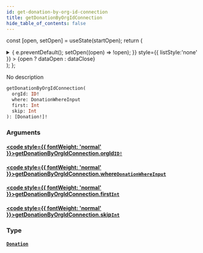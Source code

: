 ```yaml
---
id: get-donation-by-org-id-connection
title: getDonationByOrgIdConnection
hide_table_of_contents: false
---
```






const [open, setOpen] = useState(startOpen);
return (
<details {...(open ? { open: true } : {})} className="details" style={{ border:'none', boxShadow:'none', background:'var(--ifm-background-color)' }}>
<summary
onClick={(e) => {
e.preventDefault();
setOpen((open) => !open);
}}
style={{ listStyle:'none' }} >
{open ? dataOpen : dataClose}
</summary>
{open && children}
</details>
);
};

No description

```graphql
getDonationByOrgIdConnection(
  orgId: ID!
  where: DonationWhereInput
  first: Int
  skip: Int
): [Donation!]!
```

### Arguments

#### [<code style={{ fontWeight: 'normal' }}>getDonationByOrgIdConnection.<b>orgId</b></code>](#)<Bullet />[`ID!`](../../../docs/schema/scalars/id) <Badge class="secondary" text="non-null"/> <Badge class="secondary" text="scalar"/>

>

#### [<code style={{ fontWeight: 'normal' }}>getDonationByOrgIdConnection.<b>where</b></code>](#)<Bullet />[`DonationWhereInput`](../../../docs/schema/inputs/donation-where-input) <Badge class="secondary" text="input"/>

>

#### [<code style={{ fontWeight: 'normal' }}>getDonationByOrgIdConnection.<b>first</b></code>](#)<Bullet />[`Int`](../../../docs/schema/scalars/int) <Badge class="secondary" text="scalar"/>

>

#### [<code style={{ fontWeight: 'normal' }}>getDonationByOrgIdConnection.<b>skip</b></code>](#)<Bullet />[`Int`](../../../docs/schema/scalars/int) <Badge class="secondary" text="scalar"/>

>

### Type

#### [`Donation`](../../../docs/schema/objects/donation) <Badge class="secondary" text="object"/>

>
